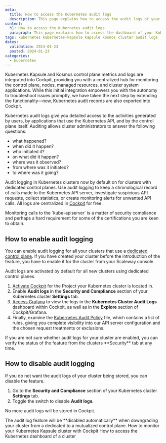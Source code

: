 ```yaml
---
meta:
  title: How to access the Kubernetes audit logs
  description: This page explains how to access the audit logs of your Kubernetes cluster
content:
  h1: How to access the Kubernetes audit logs
  paragraph: This page explains how to access the dashboard of your Kubernetes cluster
tags: kubernetes kubernetes-kapsule kapsule kosmos cluster audit logs
dates:
  validation: 2024-01-23
  posted: 2024-01-23
categories:
  - kubernetes
---
```


Kubernetes Kapsule and Kosmos control plane metrics and logs are integrated into Cockpit, providing you with a centralized hub for monitoring the control plane, nodes, managed resources, and cluster system applications.
While this initial integration empowers you with the autonomy to troubleshoot issues promptly, we have taken the next step by extending the functionality—now, Kubernetes audit records are also exported into Cockpit.

Kubernetes audit logs give you detailed access to the activities generated by users, by applications that use the Kubernetes API, and by the control plane itself.
Auditing allows cluster administrators to answer the following questions:

* what happened?
* when did it happen?
* who initiated it?
* on what did it happen?
* where was it observed?
* from where was it initiated?
* to where was it going?

Audit logging in Kubernetes clusters now by default on for clusters with dedicated control planes. Use audit logging to keep a chronological record of calls made to the Kubernetes API server, investigate suspicious API requests, collect statistics, or create monitoring alerts for unwanted API calls. 
All logs are centralized in [Cockpit](/observability/cockpit/quickstart/) for free.

<Message type="tip">
    Monitoring calls to the `kube-apiserver` is a matter of security compliance and perhaps a hard requirement for some of the certifications you are keen to obtain.
</Message>

## How to enable audit logging

You can enable audit logging for all your clusters that use a [dedicated control plane](https://www.scaleway.com/en/kubernetes-dedicated-control-plane/). If you have created your cluster before the introduction of the feature, you have to enable it for the cluster from your Scaleway console.

<Message type="tip">
    Audit logs are activated by default for all new clusters using dedicated control planes.
</Message>

1. [Activate Cockpit](/observability/cockpit/how-to/activate-cockpit/) for the Project your Kubernetes cluster is located in.
2. Enable **Audit logs** in the **Security and Compliance** section of your Kubernetes cluster **Settings** tab.
2. [Access Grafana](/observability/cockpit/how-to/access-grafana-and-managed-dashboards/) to view the logs in the **Kubernetes Cluster Audit Logs** dashboard within Cockpit, as well as in the **Explore** section of Cockpit/Grafana.
3. Finally, examine the [Kubernetes Audit Policy](https://gist.github.com/Tomy2e/938e85ab78325e6a42155d54e1df8d1b) file, which contains a list of rules, giving you complete visibility into our API server configuration and the chosen request treatments or exclusions.

<Message type="tip">
    If you are not sure whether audit logs for your cluster are enabled, you can verify the status of the feature from the clusters **Security** tab at any time.
</Message>

## How to disable audit logging

If you do not want the audit logs of your cluster being stored, you can disable the feature.


1. Go to the **Security and Compliance** section of your Kubernetes cluster **Settings** tab.
2. Toggle the switch to disable **Audit logs**.

No more audit logs will be stored in Cockpit.

<Message type="important">
    The audit log feature will be **disabled automatically** when downgrading your cluster from a dedicated to a mutualized control plane.
</Message>

<Navigation title="See Also">
  <PreviousButton to="/containers/kubernetes/how-to/monitor-clustery/">How to monitor your Kubernetes Kapsule cluster with Cockpit</PreviousButton>
  <NextButton to="/containers/kubernetes/how-to/access-kubernetes-dashboard/">How to access the Kubernetes dashboard of a cluster</NextButton>
</Navigation>